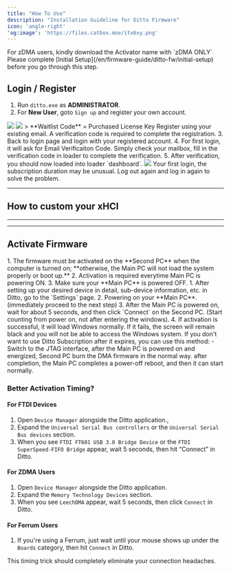 ```yaml
---
title: "How To Use"
description: "Installation Guideline for Ditto Firmware"
icon: 'angle-right'
'og:image': 'https://files.catbox.moe/itx6xy.png'
---
```


<CardGroup cols={2}>
  <Card title="Ditto Firmware Activator" icon="download" href="https://alist.scarlet.technology/Users/Ditto%20Firmware">
    For zDMA users, kindly download the Activator name with `zDMA ONLY`
  </Card>
</CardGroup>
<Note>
Please complete [Initial Setup](/en/firmware-guide/ditto-fw/initial-setup) before you go through this step.
</Note>


## Login / Register
1. Run `ditto.exe` as **ADMINISTRATOR**.
2. For **New User**, goto `Sign up` and register your own account.
<Frame>
<img src="/en/images/ditto-fw0.png" />
<img src="/en/images/ditto-fw1.png" />
</Frame>
> **Waitlist Code** = Purchased License Key
<Warning>Register using your existing email. A verification code is required to complete the registration.</Warning>
3. Back to login page and login with your registered account.
4. For first login, it will ask for Email Verificaiton Code. Simply check your mailbox, fill in the verification code in loader to complete the verification.
5. After verification, you should now loaded into loader `dashboard`.
<img src="/en/images/ditto-fw2.png" />
<Note>Your first login, the subscription duration may be unusual. Log out again and log in again to solve the problem.</Note>

---

## How to custom your xHCI

---

---

## Activate Firmware
<Warning>
1. The firmware must be activated on the **Second PC** when the computer is turned on; **otherwise, the Main PC will not load the system properly or boot up.**  
2. Activation is required everytime Main PC is powering ON.  
3. Make sure your **Main PC** is powered OFF.
</Warning>
1. After setting up your desired device in detail, sub-device information, etc. in Ditto, go to the `Settings` page.
2. Powering on your **Main PC**. (immediately proceed to the next step)
3. After the Main PC is powered on, wait for about 5 seconds, and then click `Connect` on the Second PC. (Start counting from power on, not after entering the windows).
4. If activation is successful, it will load Windows normally. If it fails, the screen will remain black and you will not be able to access the Windows system.
<Note>
If you don't want to use Ditto Subscription after it expires, you can use this method:  
- Switch to the JTAG interface, after the Main PC is powered on and energized, Second PC burn the DMA firmware in the normal way. after completion, the Main PC completes a power-off reboot, and then it can start normally.
</Note>



### Better Activation Timing?

#### For FTDI Devices
1. Open `Device Manager` alongside the Ditto application.,
2. Expand the `Universal Serial Bus controllers` or the `Universal Serial Bus devices` section.
3. When you see `FTDI FT601 USB 3.0 Bridge Device` or the `FTDI SuperSpeed-FIFO Bridge` appear, wait 5 seconds, then hit “Connect” in Ditto.

#### For ZDMA Users
1. Open `Device Manager` alongside the Ditto application.
2. Expand the `Memory Technology Devices` section.
3. When you see `LeechDMA` appear, wait 5 seconds, then click `Connect` in Ditto.

#### For Ferrum Users
1. If you're using a Ferrum, just wait until your mouse shows up under the `Boards` category, then hit `Connect` in Ditto.

This timing trick should completely eliminate your connection headaches.


<HexDecimalConverter />